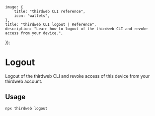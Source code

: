 	image: {
		title: "thirdweb CLI reference",
		icon: "wallets",
	},
	title: "thirdweb CLI logout | Reference",
	description: "Learn how to logout of the thirdweb CLI and revoke access from your device.",
});

# Logout

Logout of the thirdweb CLI and revoke access of this device from your thirdweb account.

## Usage

```bash
npx thirdweb logout
```
